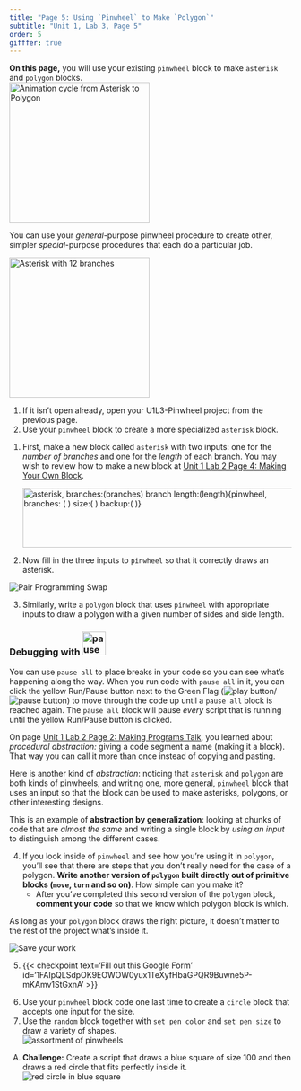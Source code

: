 ```yaml
---
title: "Page 5: Using `Pinwheel` to Make `Polygon`"
subtitle: "Unit 1, Lab 3, Page 5"
order: 5
gifffer: true
---
```


::: learn
**On this page,** you will use your existing `pinwheel` block to make `asterisk` and `polygon` blocks.<br /> <img src="/img/1-introduction/Blockswith-Inputs_img/asteriskpolygonCycle.gif" title="Animation cycle from Asterisk to Polygon" alt="Animation cycle from Asterisk to Polygon" class="ms-4" height="250"/>
:::

You can use your <em>general</em>-purpose pinwheel procedure to create other, simpler <em>special</em>-purpose procedures that each do a particular job.

::: forYouToDo
<img src="/img/1-introduction/asterisk-new.png" title="Asterisk with 12 branches" alt="Asterisk with 12 branches" class="float-end" height="250"/>

(@) If it isn't open already, open your U1L3-Pinwheel project from the previous page.
(@) Use your `pinwheel` block to create a more specialized `asterisk` block.

<ol>
<li>First, make a new block called `asterisk` with two inputs: one for the <var>number of branches</var> and one for the <var>length</var> of each branch. You may wish to review how to make a new block at <a href="/unit-1/lab-2/4-making-a-new-block.html" title="Unit 1 Lab 2 Page 4: Making Your Own Block">Unit 1 Lab 2 Page 4: Making Your Own Block</a>.</li>

<img src="/img/1-introduction/asterisk-using-pinwheel.png" title="asterisk, branches:(branches) branch length:(length){pinwheel, branches: ( ) size:( ) backup:( )}" alt="asterisk, branches:(branches) branch length:(length){pinwheel, branches: ( ) size:( ) backup:( )}" width="507" height="106"/>

<li>Now fill in the three inputs to `pinwheel` so that it correctly draws an asterisk.</li>
</ol>

<img src="/img/icons/pair-programming-swap.png" title="Pair Programming Swap" alt="Pair Programming Swap" class="inline"/>

(@) Similarly, write a `polygon` block that uses `pinwheel` with appropriate inputs to draw a polygon with a given number of sides and side length.<br />

</ol>

::: takeNote
### **Debugging with <img src="/img/2-complexity/Debugging/pause-all-block.png" title="pause all" alt="pause all" height="42"/>**

You can use `pause all` to place breaks in your code so you can see what's happening along the way. When you run code with `pause all` in it, you can click the yellow Run/Pause button next to the Green Flag (<img src="/img/sys/play-button.png" title="play button" alt="play button"/>/<img src="/img/1-introduction/pause_button.png" title="pause button" alt="pause button"/>) to move through the code up until a `pause all` block is reached again. The `pause all` block will pause <em>every</em> script that is running until the yellow Run/Pause button is clicked.
:::
:::

::: takeNote
::: sidenoteBig

On page <a href="/unit-1/lab-2/2-gossip.html" title="Unit 1 Lab 2 Page 2: Making Programs Talk">Unit 1 Lab 2 Page 2: Making Programs Talk</a>, you learned about <em>procedural abstraction:</em> giving a code segment a name (making it a block). That way you can call it more than once instead of copying and pasting.

:::

Here is another kind of <em>abstraction</em>: noticing that `asterisk` and `polygon` are both kinds of pinwheels, and writing one, more general, `pinwheel` block that uses an input so that the block can be used to make asterisks, polygons, or other interesting designs.

This is an example of **abstraction by generalization**: looking at chunks of code that are <em>almost the same</em> and writing a single block by <em>using an input</em> to distinguish among the different cases.
:::

::: forYouToDo

(@) If you look inside of `pinwheel` and see how you're using it in `polygon`, you'll see that there are steps that you don't really need for the case of a polygon. **Write another version of `polygon` built directly out of primitive blocks (`move`, `turn` and so on)**. How simple can you make it?
    - After you've completed this second version of the `polygon` block, **comment your code** so that we know which polygon block is which.

::: takeNote

As long as your `polygon` block draws the right picture, it doesn't matter to the rest of the project what's inside it.

:::

<img src="/img/icons/save-now.png" title="Save your work" alt="Save your work" class="inline"/>

(@) {{< checkpoint text='Fill out this Google Form' id='1FAIpQLSdpOK9EOWOW0yux1TeXyfHbaGPQR9Buwne5P-mKAmv1StGxnA' >}}

:::

::: ifTime

(@) Use your `pinwheel` block code one last time to create a `circle` block that accepts one input for the size.</li>

(@) Use the `random` block together with `set pen color` and `set pen size` to draw a variety of shapes.<br /> <img src="/img/1-introduction/assorted-pinwheels.png" title="assortment of pinwheels" alt="assortment of pinwheels" class="ms-4"/>

:::

::: takeItFurther
<ol type="A">

<li>**Challenge:** Create a script that draws a blue square of size 100 and then draws a red circle that fits perfectly inside it.<br /> <img src="/img/1-introduction/red-circle-in-blue-square.png" title="red circle in blue square" alt="red circle in blue square" class="ms-4"/><br /></li>

</ol>
:::
